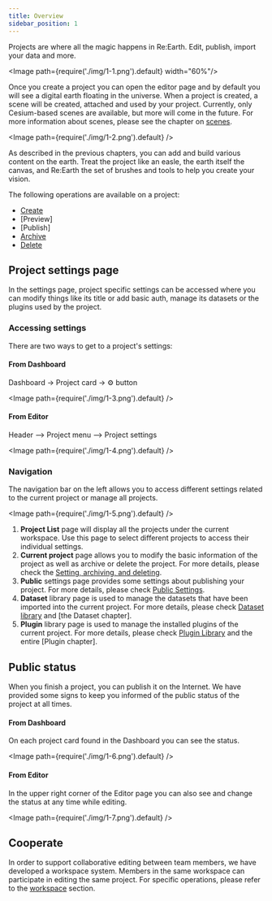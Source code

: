 ```yaml
---
title: Overview
sidebar_position: 1
---
```


Projects are where all the magic happens in Re:Earth. Edit, publish, import your data and more.

<Image path={require('./img/1-1.png').default} width="60%"/>

Once you create a project you can open the editor page and by default you will see a digital earth floating in the universe. When a project is created, a scene will be created, attached and used by your project. Currently, only Cesium-based scenes are available, but more will come in the future. For more information about scenes, please see the chapter on [scenes](/user-manual/scene/ideas-of-scene).

<Image path={require('./img/1-2.png').default} />

As described in the previous chapters, you can add and build various content on the earth. Treat the project like an easle, the earth itself the canvas, and Re:Earth the set of brushes and tools to help you create your vision.

The following operations are available on a project:

- [Create](/user-manual/project-and-workspace/project/create-a-new-project)
- [Preview]
- [Publish]
- [Archive](/user-manual/project-and-workspace/project/setting-archiving-and-deleting)
- [Delete](/user-manual/project-and-workspace/project/setting-archiving-and-deleting)

## Project settings page

In the settings page, project specific settings can be accessed where you can modify things like its title or add basic auth, manage its datasets or the plugins used by the project.

### Accessing settings

There are two ways to get to a project's settings:

#### From Dashboard

Dashboard -> Project card -> ⚙️ button

<Image path={require('./img/1-3.png').default} />

#### From Editor

Header —> Project menu —> Project settings

<Image path={require('./img/1-4.png').default} />

### Navigation

The navigation bar on the left allows you to access different settings related to the current project or manage all projects.

<Image path={require('./img/1-5.png').default} />

1. **Project List** page will display all the projects under the current workspace. Use this page to select different projects to access their individual settings.
2. **Current project** page allows you to modify the basic information of the project as well as archive or delete the project. For more details, please check the [Setting, archiving, and deleting](/user-manual/project-and-workspace/project/setting-archiving-and-deleting).
3. **Public** settings page provides some settings about publishing your project. For more details, please check [Public Settings](/user-manual/project-and-workspace/project/public-settings).
4. **Dataset** library page is used to manage the datasets that have been imported into the current project. For more details, please check [Dataset library](/user-manual/project-and-workspace/project/dataset-library) and [the Dataset chapter].
5. **Plugin** library page is used to manage the installed plugins of the current project. For more details, please check [Plugin Library](/user-manual/project-and-workspace/project/plugin-library) and the entire [Plugin chapter].

## Public status

When you finish a project, you can publish it on the Internet. We have provided some signs to keep you informed of the public status of the project at all times.

#### From Dashboard

On each project card found in the Dashboard you can see the status.

<Image path={require('./img/1-6.png').default} />

#### From Editor

In the upper right corner of the Editor page you can also see and change the status at any time while editing.

<Image path={require('./img/1-7.png').default} />

## Cooperate

In order to support collaborative editing between team members, we have developed a workspace system. Members in the same workspace can participate in editing the same project. For specific operations, please refer to the [workspace](/user-manual/project-and-workspace/workspace/ideas-of-workspace) section.

